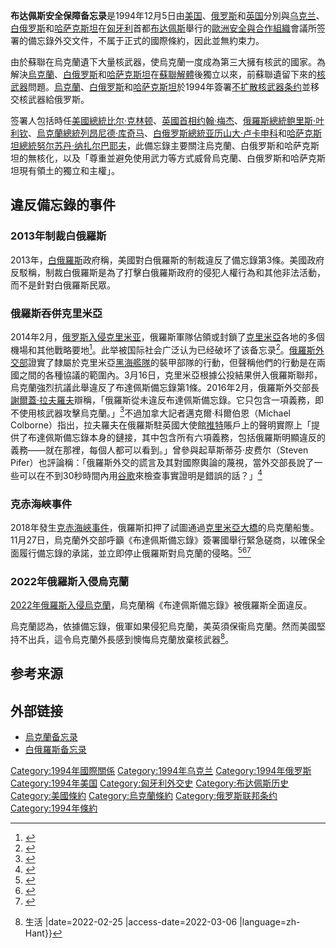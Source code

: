 {{noteTA
|G1=地名
|1=zh-hans:核武器; zh-hant:核子武器;
|2=zh-hans:不扩散核武器条约; zh-hant:核武禁擴條約
|3=zh-cn:约翰·梅杰; zh-hk:馬卓安; zh-tw:約翰·梅傑;
}}
{{Infobox Treaty
| name                = 布达佩斯安全保障备忘录
| long_name           = Memorandum on Security Assurances in connection with the Republic of Belarus'/Republic of Kazakhstan's/Ukraine's accession to the Treaty on the Non-Proliferation of Nuclear Weapons
| image               = 
| image_width         =
| caption             =
| type                =
| date_drafted        =
| date_signed         = 1994年12月5日
| location_signed     = {{HUN}}[[布达佩斯|布达佩斯]]
| date_sealed         =
| date_effective      = 
| condition_effective = 
| date_expiration     =
| signatories         = 
* {{flag|Belarus|1991}}
* {{flag|Kazakhstan}}
* {{flag|Ukraine|1992}}
* {{flag|Russia}}
* {{flag|United States|1960}}
* {{flag|United Kingdom}}
| depositor           =
| languages           = 英文、俄文、烏克蘭文（烏克蘭备忘录）、白俄羅斯文（白俄羅斯备忘录）和哈萨克文（哈萨克斯坦备忘录）
| wikisource          = en:Ukraine. Memorandum on Security Assurances
}}
'''布达佩斯安全保障备忘录'''是1994年12月5日由[[美国|美国]]、[[俄罗斯|俄罗斯]]和[[英国|英国]]分別與[[乌克兰|乌克兰]]、[[白俄罗斯|白俄罗斯]]和[[哈萨克斯坦|哈萨克斯坦]]在[[匈牙利|匈牙利]]首都[[布达佩斯|布达佩斯]]舉行的[[歐洲安全與合作組織|歐洲安全與合作組織]]會議所签署的備忘錄外交文件，不属于正式的國際條約，因此並無約束力。

由於蘇聯在烏克蘭遺下大量核武器，使烏克蘭一度成為第三大擁有核武的國家。為解決[[烏克蘭|烏克蘭]]、[[白俄罗斯|白俄罗斯]]和[[哈萨克斯坦|哈萨克斯坦]]在[[蘇聯解體|蘇聯解體]]後獨立以來，前蘇聯遺留下來的[[核武器|核武器]]問題。[[烏克蘭|烏克蘭]]、[[白俄罗斯|白俄罗斯]]和[[哈萨克斯坦|哈萨克斯坦]]於1994年簽署[[不扩散核武器条约|不扩散核武器条约]]並移交核武器給俄罗斯。

签署人包括時任[[美國總統|美國總統]][[比尔·克林顿|比尔·克林顿]]、[[英國首相|英國首相]][[约翰·梅杰|约翰·梅杰]]、[[俄羅斯總統|俄羅斯總統]][[鲍里斯·叶利钦|鲍里斯·叶利钦]]、[[烏克蘭總統|烏克蘭總統]][[列昂尼德·库奇马|列昂尼德·库奇马]]、[[白俄罗斯總統|白俄罗斯總統]][[亚历山大·卢卡申科|亚历山大·卢卡申科]]和[[哈萨克斯坦總統|哈萨克斯坦總統]][[努尔苏丹·纳扎尔巴耶夫|努尔苏丹·纳扎尔巴耶夫]]，此備忘錄主要關注烏克蘭、白俄罗斯和哈萨克斯坦的無核化，以及「尊重並避免使用武力等方式威脅烏克蘭、白俄罗斯和哈萨克斯坦現有領土的獨立和主權」。

==違反備忘錄的事件==
===2013年制裁白俄羅斯===
2013年，[[白俄羅斯|白俄羅斯]]政府稱，美國對白俄羅斯的制裁違反了備忘錄第3條。美國政府反駁稱，制裁白俄羅斯是為了打擊白俄羅斯政府的侵犯人權行為和其他非法活動，而不是針對白俄羅斯民眾。

===俄羅斯吞併克里米亞===
2014年2月，[[2014年克里米亚危机|俄罗斯入侵克里米亚]]，俄羅斯軍隊佔領或封鎖了[[克里米亞|克里米亞]]各地的多個機場和其他戰略要地<ref>{{cite web|url=http://www.diplomaticourier.com/news/topics/politics/2187-political-legitimacy-and-international-law-in-crimea-pushing-the-u-s-and-russia-apart|title=Political Legitimacy and International Law in Crimea: Pushing the U.S. and Russia Apart|publisher=Diplomatic Courier|date=8 May 2014|access-date=9 May 2014|archive-url=https://web.archive.org/web/20140512063148/http://diplomaticourier.com/news/topics/politics/2187-political-legitimacy-and-international-law-in-crimea-pushing-the-u-s-and-russia-apart|archive-date=12 May 2014|url-status=dead}}</ref>。此举被国际社会广泛认为已经破坏了该备忘录<ref name=washingtonpost>{{cite web|url=http://www.washingtonpost.com/opinions/condemnation-isnt-enough-for-russian-actions-in-crimea/2014/02/28/7b93b7c0-a09d-11e3-9ba6-800d1192d08b_story.html|title=Condemnation isn’t enough for Russian actions in Crimea|publisher=Washington Post|author=Washington Post  Editorial Board|accessdate=2014-03-02|archive-date=2014-03-02|archive-url=https://web.archive.org/web/20140302183554/http://www.washingtonpost.com/opinions/condemnation-isnt-enough-for-russian-actions-in-crimea/2014/02/28/7b93b7c0-a09d-11e3-9ba6-800d1192d08b_story.html|dead-url=no}}</ref>。[[俄羅斯外交部|俄羅斯外交部]]證實了隸屬於克里米亞[[黑海艦隊|黑海艦隊]]的裝甲部隊的行動，但聲稱他們的行動是在兩國之間的各種協議的範圍內。3月16日，克里米亞根據公投結果併入俄羅斯聯邦，烏克蘭強烈抗議此舉違反了布達佩斯備忘錄第1條。2016年2月，俄羅斯外交部長[[謝爾蓋·拉夫羅夫|謝爾蓋·拉夫羅夫]]辯稱，「俄羅斯從未違反布達佩斯備忘錄。它只包含一項義務，即不使用核武器攻擊烏克蘭。」<ref>{{cite web | url=https://twitter.com/RussianEmbassy/status/692321689254830080 | title=Lavrov: Russia never violated Budapest memorandum | publisher=Russian Embassy in United Kingdom | date=2016-01-27 | access-date=2016-01-27}}</ref>不過加拿大記者邁克爾·科爾伯恩（Michael Colborne）指出，拉夫羅夫在俄羅斯駐英國大使館[[推特|推特]]賬戶上的聲明實際上「提供了布達佩斯備忘錄本身的鏈接，其中包含所有六項義務，包括俄羅斯明顯違反的義務——就在那裡，每個人都可以看到。」曾參與起草斯蒂芬·皮费尔（Steven Pifer）也評論稱：「俄羅斯外交的謊言及其對國際輿論的蔑視，當外交部長說了一些可以在不到30秒時間內用[[谷歌|谷歌]]來檢查事實證明是錯誤的話？」<ref>{{cite news |url=https://nationalpost.com/opinion/michael-colborne-russias-bald-faced-lies |title=Russia’s bald-faced lies |first=Michael |last=Colborne |work=[[National_Post|National Post]] |date=4 February 2016}}</ref>

=== 克赤海峽事件 ===
2018年發生[[2018年克赤海峽衝突|克赤海峽事件]]，俄羅斯扣押了試圖通過[[克里米亞大橋|克里米亞大橋]]的烏克蘭船隻。11月27日，烏克蘭外交部呼籲《布達佩斯備忘錄》簽署國舉行緊急磋商，以確保全面履行備忘錄的承諾，並立即停止俄羅斯對烏克蘭的侵略。<ref>{{cite web |url=http://uprom.info/news/vpk/ukrayina-sklikaye-zustrich-yadernih-derzhav/ |title=Україна скликає зустріч ядерних держав |date=2018-12-05 |website=uprom.info |access-date=2018-12-05}}</ref><ref>{{cite web |url=https://www.eurointegration.com.ua/news/2018/12/5/7090281/ |title=Україна скликає зустріч ядерних держав за механізмом Будапештського меморандуму |author=<!--Not stated--> |date=2018-12-05 |website=www.eurointegration.com.ua |publisher=[[Ukrayinska_Pravda|Ukrayinska Pravda]] }}</ref><ref>{{cite web |url=https://mfa.gov.ua/ua/press-center/comments/9591-zajava-mzs-ukrajini-u-zvjazku-zi-sklikannyam-konsulytacij-vidpovidno-do-budapeshtsykogo-memorandumu |title=Заява МЗС України у зв'язку зі скликанням консультацій відповідно до Будапештського меморандуму |author=<!--Not stated--> |date=2018-12-05 |website=mfa.gov.ua |publisher=[[Ministry_of_Foreign_Affairs_(Ukraine)|Ministry of Foreign Affairs of Ukraine]] }}</ref>

=== 2022年俄羅斯入侵烏克蘭 ===
[[2022年俄羅斯入侵烏克蘭|2022年俄羅斯入侵烏克蘭]]，烏克蘭稱《布達佩斯備忘錄》被俄羅斯全面違反。

烏克蘭認為，依據備忘錄，俄軍如果侵犯烏克蘭，美英須保衞烏克蘭。然而美國堅持不出兵，這令烏克蘭外長感到懊悔烏克蘭放棄核武器<ref>{{Cite web |title=烏克蘭外長懊悔「不該放棄核武」 他曝美國見死不救：棋子變棄子 |url=https://www.ettoday.net/news/20220225/2196319.htm |work=ETtoday |series={{!}} 生活 |date=2022-02-25 |access-date=2022-03-06 |language=zh-Hant}}</ref>。

==参考来源==
{{Reflist}}

==外部链接==
*[https://treaties.un.org/doc/Publication/UNTS/Volume%203007/Part/volume-3007-I-52241.pdf 烏克蘭备忘录] 
*[https://treaties.un.org/doc/Publication/UNTS/Volume%202866/Part/volume-2866-I-50069.pdf 白俄羅斯备忘录] 

[[Category:1994年國際關係|Category:1994年國際關係]]
[[Category:1994年乌克兰|Category:1994年乌克兰]]
[[Category:1994年俄罗斯|Category:1994年俄罗斯]]
[[Category:1994年美国|Category:1994年美国]]
[[Category:匈牙利外交史|Category:匈牙利外交史]]
[[Category:布达佩斯历史|Category:布达佩斯历史]]
[[Category:美國條約|Category:美國條約]]
[[Category:烏克蘭條約|Category:烏克蘭條約]]
[[Category:俄罗斯联邦条约|Category:俄罗斯联邦条约]]
[[Category:1994年條約|Category:1994年條約]]